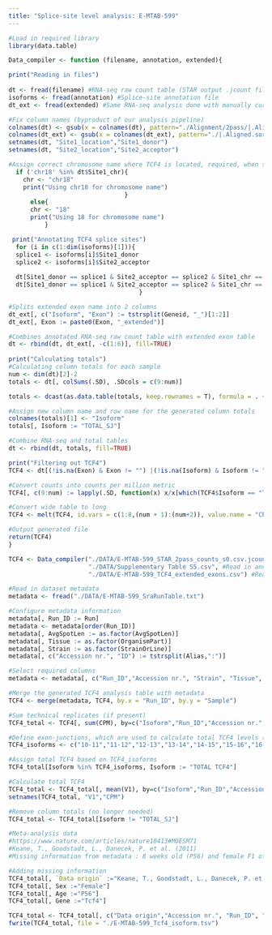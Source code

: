 ---
title: "Splice-site level analysis: E-MTAB-599"
---

```{r}
#Load in required library
library(data.table)
```

```{r}
Data_compiler <- function (filename, annotation, extended){

print("Reading in files")
  
dt <- fread(filename) #RNA-seq raw count table (STAR output .jcount file)
isoforms <- fread(annotation) #Splice-site annotation file
dt_ext <- fread(extended) #Same RNA-seq analysis done with manually curated extended exons (4c and 7bII) (FeatureCounts output)

#Fix column names (byproduct of our analysis pipeline)
colnames(dt) <- gsub(x = colnames(dt), pattern="./Alignment/2pass/|.Aligned.sortedByCoord.out.bam", replacement = "", fixed=FALSE)
colnames(dt_ext) <- gsub(x = colnames(dt_ext), pattern="./|.Aligned.sortedByCoord.out.bam", replacement = "", fixed=FALSE)
setnames(dt, "Site1_location","Site1_donor")
setnames(dt, "Site2_location","Site2_acceptor")

#Assign correct chromosome name where TCF4 is located, required, when shuffling input data (mouse, rat or human dataset).
  if ('chr18' %in% dt$Site1_chr){
    chr <- "chr18"
    print("Using chr18 for chromosome name")
                                }
      else{
      chr <- "18"
      print("Using 18 for chromosome name")
          }

 print("Annotating TCF4 splice sites")
  for (i in c(1:dim(isoforms)[1])){  
  splice1 <- isoforms[i]$Site1_donor
  splice2 <- isoforms[i]$Site2_acceptor
  
  dt[Site1_donor == splice1 & Site2_acceptor == splice2 & Site1_chr == chr & Site2_chr == chr, Isoform := isoforms[i]$Isoform]
  dt[Site1_donor == splice1 & Site2_acceptor == splice2 & Site1_chr == chr & Site2_chr == chr, Exon := isoforms[i]$Exon]
                                    }

#Splits extended exon name into 2 columns
dt_ext[, c("Isoform", "Exon") := tstrsplit(Geneid, "_")[1:2]]
dt_ext[, Exon := paste0(Exon, "_extended")]

#Combines annotated RNA-seq raw count table with extended exon table
dt <- rbind(dt, dt_ext[, -c(1:6)], fill=TRUE)
                            
print("Calculating totals")
#Calculating column totals for each sample
num <- dim(dt)[2]-2
totals <- dt[, colSums(.SD), .SDcols = c(9:num)]

totals <- dcast(as.data.table(totals, keep.rownames = T), formula = . ~ rn, value.var = "totals")

#Assign new column name and row name for the generated column totals
colnames(totals)[1] <- "Isoform"
totals[, Isoform := "TOTAL_SJ"]

#Combine RNA-seq and total tables
dt <- rbind(dt, totals, fill=TRUE)

print("Filtering out TCF4")
TCF4 <- dt[(!is.na(Exon) & Exon != "") |(!is.na(Isoform) & Isoform != "")] #Filter out our annotated TCF4 exons and isoforms

#Convert counts into counts per million metric
TCF4[, c(9:num) := lapply(.SD, function(x) x/x[which(TCF4$Isoform == "TOTAL_SJ")] * 1e6), .SDcols = c(9:num)]

#Convert wide table to long
TCF4 <- melt(TCF4, id.vars = c(1:8,(num + 1):(num+2)), value.name = "CPM", variable.name = "Sample")

#Output generated file
return(TCF4)
}

TCF4 <- Data_compiler("./DATA/E-MTAB-599_STAR_2pass_counts_s0.csv.jcounts.gz", #Read in raw RNA-seq data (STAR output .jcount file)
                      "./DATA/Supplementary Table S5.csv", #Read in annotation file, in this example mouse annotation was used
                      "./DATA/E-MTAB-599_TCF4_extended_exons.csv") #Read in 4c and 7bII extended exon raw count data (FeatureCounts output)

#Read in dataset metadata
metadata <- fread("./DATA/E-MTAB-599_SraRunTable.txt")
```

```{r}
#Configure metadata information
metadata[, Run_ID := Run]
metadata <- metadata[order(Run_ID)]
metadata[, AvgSpotLen := as.factor(AvgSpotLen)]
metadata[, Tissue := as.factor(OrganismPart)]
metadata[, Strain := as.factor(StrainOrLine)]
metadata[, c("Accession nr.", "ID") := tstrsplit(Alias,":")]

#Select required columns
metadata <- metadata[, c("Run_ID","Accession nr.", "Strain", "Tissue", "AvgSpotLen", "Organism")]
```

```{r}
#Merge the generated TCF4 analysis table with metadata
TCF4 <- merge(metadata, TCF4, by.x = "Run_ID", by.y = "Sample")
```

```{r}
#Sum technical replicates (if present)
TCF4_total <- TCF4[, sum(CPM), by=c("Isoform","Run_ID","Accession nr.", "Strain", "Tissue", "AvgSpotLen", "Organism")]

#Define exon-junctions, which are used to calculate total TCF4 levels (20-21 junction is omitted due to irregularities in exon 21) 
TCF4_isoforms <- c("10-11","11-12","12-13","13-14","14-15","15-16","16-17","17-18","18-19","19-20")#,"20-21"

#Assign total TCF4 based on TCF4_isoforms
TCF4_total[Isoform %in% TCF4_isoforms, Isoform := "TOTAL TCF4"]

#Calculate total TCF4
TCF4_total <- TCF4_total[, mean(V1), by=c("Isoform","Run_ID","Accession nr.", "Strain", "Tissue", "AvgSpotLen", "Organism")]
setnames(TCF4_total, "V1","CPM")

#Remove column totals (no longer needed)
TCF4_total <- TCF4_total[Isoform != "TOTAL_SJ"]
```

```{r}
#Meta-analysis data
#https://www.nature.com/articles/nature10413#MOESM71
#Keane, T., Goodstadt, L., Danecek, P. et al. (2011)
#Missing information from metadata : 8 weeks old (P56) and female F1 offspring

#Adding missing information
TCF4_total[, `Data origin` :="Keane, T., Goodstadt, L., Danecek, P. et al. (2011)"]
TCF4_total[, Sex :="Female"]
TCF4_total[, Age :="P56"]
TCF4_total[, Gene :="Tcf4"]

TCF4_total <- TCF4_total[, c("Data origin","Accession nr.", "Run_ID", "Organism", "Strain", "Sex","Tissue","Age","Gene","Isoform", "CPM")]
fwrite(TCF4_total, file = "./E-MTAB-599_Tcf4_isoform.tsv")
```
